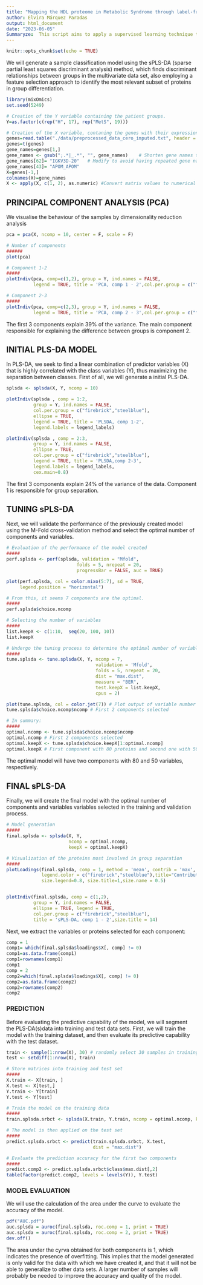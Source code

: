 ---
title: "Mapping the HDL proteome in Metabolic Syndrome through label-free quantification."
author: Elvira Márquez Paradas
output: html_document
date: "2023-06-05"
Summaryze:  This script aims to apply a supervised learning technique to develop a predictive model from healthy and Metabolic Syndrome (MetS) patients proteomics data. The objective will be to create a sPLS-DA with the highest possible accuracy, identifying also the proteins or genes most involved in the separation of groups.
---

```{r setup, include=FALSE}
knitr::opts_chunk$set(echo = TRUE)
```

We will generate a sample classification model using the sPLS-DA (sparse partial least squares discriminant analysis) method, which finds discriminant relationships between groups in the multivariate data set, also employing a feature selection approach to identify the most relevant subset of proteins in group differentiation.

```{r}
library(mixOmics) 
set.seed(5249)

# Creation of the Y variable containing the patient groups.
Y=as.factor(c(rep("H", 17), rep("MetS", 19)))

# Creation of the X variable, contaning the genes with their expression values
genes=read.table("./data/preprocessed_data_cero_imputed.txt", header = T, sep = "\t", na.strings = "NaN")
genes=t(genes)
gene_names=genes[1,]
gene_names <- gsub(";.*|_.*", "", gene_names)    # Shorten gene names to improve graphics
gene_names[62]= "IGKV3D-20"   # Modify to avoid having repeated gene names
gene_names[43]= "APOM_APOM"
X=genes[-1,]
colnames(X)=gene_names
X <- apply(X, c(1, 2), as.numeric) #Convert matrix values to numerical values

```

## PRINCIPAL COMPONENT ANALYSIS (PCA)
We visualise the behaviour of the samples by dimensionality reduction analysis

```{r}
pca = pca(X, ncomp = 10, center = F, scale = F) 

# Number of components
######
plot(pca)

# Component 1-2
#####
plotIndiv(pca, comp=c(1,2), group = Y, ind.names = FALSE, 
          legend = TRUE, title = 'PCA, comp 1 - 2',col.per.group = c("firebrick","steelblue"))

# Component 2-3
#####
plotIndiv(pca, comp=c(2,3), group = Y, ind.names = FALSE, 
          legend = TRUE, title = 'PCA, comp 2 - 3',col.per.group = c("firebrick","steelblue"),) 


```

The first 3 components explain 39% of the variance. The main component responsible for explaining the difference between groups is component 2.

## INITIAL PLS-DA MODEL
In PLS-DA, we seek to find a linear combination of predictor variables (X) that is highly correlated with the class variables (Y), thus maximizing the separation between classes.
First of all, we will generate a initial PLS-DA.

```{r}
splsda <- splsda(X, Y, ncomp = 10)  

plotIndiv(splsda , comp = 1:2, 
          group = Y, ind.names = FALSE,
          col.per.group = c("firebrick","steelblue"),
          ellipse = TRUE, 
          legend = TRUE, title = 'PLSDA, comp 1-2',
          legend.labels = legend_labels)

plotIndiv(splsda , comp = 2:3, 
          group = Y, ind.names = FALSE,  
          ellipse = TRUE, 
          col.per.group = c("firebrick","steelblue"),
          legend = TRUE, title = 'PLSDA,comp 2-3',
          legend.labels = legend_labels,
          cex.main=0.8)

```

The first 3 components explain 24% of the variance of the data. Component 1 is responsible for group separation.

## TUNING sPLS-DA   
Next, we will validate the performance of the previously created model using the M-Fold cross-validation method and select the optimal number of components and variables.

```{r}
# Evaluation of the performance of the model created 
#####
perf.splsda <- perf(splsda, validation = "Mfold", 
                          folds = 5, nrepeat = 20, 
                          progressBar = FALSE, auc = TRUE)

plot(perf.splsda, col = color.mixo(5:7), sd = TRUE,
     legend.position = "horizontal")

# From this, it seems 7 components are the optimal.
#####
perf.splsda$choice.ncomp

# Selecting the number of variables
#####
list.keepX <- c(1:10,  seq(20, 100, 10))
list.keepX

# Undergo the tuning process to determine the optimal number of variables
#####
tune.splsda <- tune.splsda(X, Y, ncomp = 7, 
                                 validation = 'Mfold',
                                 folds = 5, nrepeat = 20, 
                                 dist = "max.dist", 
                                 measure = "BER", 
                                 test.keepX = list.keepX,
                                 cpus = 2) 

plot(tune.splsda, col = color.jet(7)) # Plot output of variable number tuning
tune.splsda$choice.ncomp$ncomp # First 2 components selected

# In summary: 
#####
optimal.ncomp <- tune.splsda$choice.ncomp$ncomp
optimal.ncomp # First 2 components selected
optimal.keepX <- tune.splsda$choice.keepX[1:optimal.ncomp]
optimal.keepX # First component with 80 proteins and second one with 50 proteins

```
The optimal model will have two components with 80 and 50 variables, respectively.


## FINAL sPLS-DA 
Finally, we will create the final model with the optimal number of components and variables
variables selected in the training and validation process.

```{r}
# Model generation
#####
final.splsda <- splsda(X, Y, 
                       ncomp = optimal.ncomp, 
                       keepX = optimal.keepX)

# Visualization of the proteins most involved in group separation
#####
plotLoadings(final.splsda, comp = 1, method = 'mean', contrib = 'max',
             legend.color = c("firebrick","steelblue"),title="Contribution on component 1",
             size.legend=0.8, size.title=1,size.name = 0.5)


plotIndiv(final.splsda, comp = c(1,2), 
          group = Y, ind.names = FALSE, 
          ellipse = TRUE, legend = TRUE,
          col.per.group = c("firebrick","steelblue"),
          title = 'sPLS-DA, comp 1 - 2',size.title = 14)

```

Next, we extract the variables or proteins selected for each component:
```{r}
comp = 1
comp1= which(final.splsda$loadings$X[, comp] != 0)
comp1=as.data.frame(comp1)
comp1=rownames(comp1)
comp1
comp = 2 
comp2=which(final.splsda$loadings$X[, comp] != 0)
comp2=as.data.frame(comp2)
comp2=rownames(comp2)
comp2
```

### PREDICTION     
Before evaluating the predictive capability of the model, we will segment the PLS-DA(s)data into training and test data sets. First, we will train the model with the training dataset, and then evaluate its predictive capability with the test dataset.

```{r}
train <- sample(1:nrow(X), 30) # randomly select 30 samples in training
test <- setdiff(1:nrow(X), train)

# Store matrices into training and test set
#####
X.train <- X[train, ] 
X.test <- X[test,] 
Y.train <- Y[train] 
Y.test <- Y[test] 

# Train the model on the training data
#####
train.splsda.srbct <- splsda(X.train, Y.train, ncomp = optimal.ncomp, keepX = optimal.keepX)

# The model is then applied on the test set
#####
predict.splsda.srbct <- predict(train.splsda.srbct, X.test, 
                                dist = "max.dist")

# Evaluate the prediction accuracy for the first two components
#####
predict.comp2 <- predict.splsda.srbct$class$max.dist[,2]
table(factor(predict.comp2, levels = levels(Y)), Y.test)

``` 


### MODEL EVALUATION
We will use the calculation of the area under the curve to evaluate the accuracy of the model.

```{r}
pdf("AUC.pdf")
auc.splsda = auroc(final.splsda, roc.comp = 1, print = TRUE)
auc.splsda = auroc(final.splsda, roc.comp = 2, print = TRUE) 
dev.off()
```

The area under the cyrva obtained for both components is 1, which indicates the presence of overfitting. This implies that the model generated is only valid for the data with which we have created it, and that it will not be able to generalize to other data sets.
A larger number of samples will probably be needed to improve the accuracy and quality of the model.







